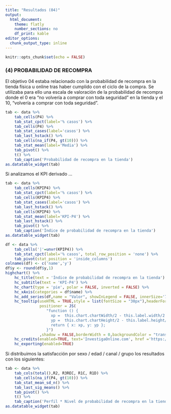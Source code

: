 ```yaml
---
title: "Resultados (04)"
output: 
  html_document: 
    theme: flatly
    number_sections: no
    df_print: kable
editor_options: 
  chunk_output_type: inline
---
```


```r
knitr::opts_chunk$set(echo = FALSE)
```

### (4) PROBABILIDAD DE RECOMPRA

El objetivo 04 estaba relacionado con la probabilidad de recompra en la tienda física u online tras haber cumplido con el ciclo de la compra. Se utilizaba para ello una escala de valoración de la probabilidad de recompra donde el 0 era "no volvería a comprar con toda seguridad" en la tienda y el 10, "volvería a comprar con toda seguridad".

```r
tab <- data %>%
	tab_cells(P4) %>%
	tab_stat_cpct(label='% casos') %>%
    tab_cells(P4) %>%
    tab_stat_cases(label='casos') %>%
    tab_last_hstack() %>%
    tab_cells(na_if(P4, gt(10))) %>%
    tab_stat_mean(label='Media') %>%
    tab_pivot() %>%
    t() %>%
    tab_caption('Probabilidad de recompra en la tienda')
as.datatable_widget(tab)
```

Si analizamos el KPI derivado ...

```r
tab <- data %>%
	tab_cells(KPIP4) %>%
	tab_stat_cpct(label='% casos') %>%
    tab_cells(KPIP4) %>%
    tab_stat_cases(label='casos') %>%
    tab_last_hstack() %>%
    tab_cells(KPIP4) %>%
    tab_stat_mean(label='KPI-P4') %>%
    tab_last_hstack() %>%
	tab_pivot() %>%
    tab_caption('Índice de probabilidad de recompra en la tienda')
as.datatable_widget(tab)
```

```r
df <- data %>%
	tab_cells('|'=unvr(KPIP4)) %>%
	tab_stat_cpct(label='% casos', total_row_position = 'none') %>%
	tab_pivot(stat_position = 'inside_columns')
colnames(df) <- c('name','y')
df$y <- round(df$y,1)
highchart() %>%
    hc_title(text = 'Índice de probabilidad de recompra en la tienda') %>%
    hc_subtitle(text = 'KPI-P4') %>% 
    hc_chart(type = 'pie', polar = FALSE, inverted = FALSE) %>% 
    hc_xAxis(categories = df$name) %>%
    hc_add_series(df,name = "Valor", showInLegend = FALSE, innerSize='75%',dataLabels = list(format="{point.name}<br>({point.y}%)"))%>%
    hc_tooltip(useHTML = TRUE,style = list(fontSize = "30px"),headerFormat = "",pointFormat = paste("<br><div style='text-align: center;'>Índice <b><br>",round(mean(data$KPIP4, na.rm = TRUE), 1),"</div>"),
               positioner = JS(
                  "function () {
                    xp =  this.chart.chartWidth/2 - this.label.width/2
                    yp =  this.chart.chartHeight/2 - this.label.height/2
                    return { x: xp, y: yp };
                  }")
               ,shadow = FALSE,borderWidth = 0,backgroundColor = "transparent",hideDelay = 9999) %>%
    hc_credits(enabled=TRUE, text='InvestigaOnline.com', href ='https://www.investigaonline.com') %>%
    hc_exporting(enabled=TRUE)
```

Si distribuimos la satisfacción por sexo / edad / canal / grupo los resultados con los siguientes:

```r
tab <- data %>%
    tab_cols(total(),R2, R3REC, R1C, R1D) %>%
    tab_cells(na_if(P4, gt(10))) %>%
    tab_stat_mean_sd_n() %>%
    tab_last_sig_means() %>%
	tab_pivot() %>%
    t() %>%
    tab_caption('Perfil * Nivel de probabilidad de recompra en la tienda')
as.datatable_widget(tab)
```
